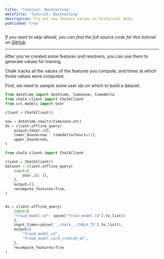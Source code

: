 ```yaml
---
title: 'Tutorial: Backtesting'
metaTitle: 'Tutorial: Backtesting'
description: Try out new feature values on historical data.
published: true
---
```


_If you want to skip ahead, you can find the full source code for this tutorial on
[GitHub](https://github.com/chalk-ai/fraud-example)._

---

After you've created some features and resolvers,
you can use them to generate values for training.

Chalk tracks all the values of the features you
compute, and times at which those values were
computed.

First, we need to sample some user ids on which to
build a dataset.

```python datascience/notebook.ipynb
from datetime import datetime, timezone, timedelta
from chalk.client import ChalkClient
from src.models import User

client = ChalkClient()

now = datetime.now(tz=timezone.utc)
ds = client.offline_query(
    output=[User.id],
    lower_bound=now - timedelta(hours=12),
    upper_bound=now,
)

```

```python datascience/notebook.ipynb
from chalk.client import ChalkClient

client = ChalkClient()
dataset = client.offline_query(
    input={
        User.id: [],
    },
    output=[],
    recompute_features=True,
)


ds = client.offline_query(
    input={
    "fraud_model.id": spine["fraud_model.id"].to_list()
    },
    input_times=spine['__chalk__.CHALK_TS'].to_list(),
    output=[
        "fraud_model.id",
        "fraud_model.card_created_at",
    ],
    recompute_features=True
)
```
